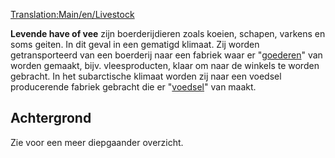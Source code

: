 [[Translation:Main/en/Livestock]]{{en/-}}
{{nl/Vracht|name=Levende have (vee)
|image=Livestock.png
|geproduceerd=[[Main/nl/Boerderij|Boerderij]]
|geaccepteerd=[[Main/nl/Fabriek|Fabriek]] (sjabloon), <br/>[[Main/nl/Voedselfabriek|Voedselfabriek]] (subarctisch)
}}

'''Levende have of vee''' zijn boerderijdieren zoals koeien, schapen, varkens en soms geiten. In dit geval in een gematigd klimaat. Zij worden getransporteerd van een boerderij naar een fabriek waar er "[[Main/nl/goederen|goederen]]" van worden gemaakt, bijv. vleesproducten, klaar om naar de winkels te worden gebracht. In het subarctische klimaat worden zij naar een voedsel producerende fabriek gebracht die er "[[Main/nl/voedsel|voedsel]]" van maakt.

== Achtergrond ==
Zie [http://www.wikipedia.org/wiki/Livestock ] voor een meer diepgaander overzicht.